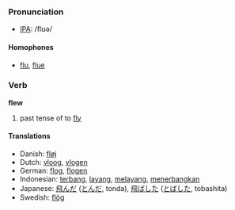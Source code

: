 === Pronunciation ===
*[[w:IPA|IPA]]: /flʊə/
====Homophones====
*[[flu]], [[flue]]

=== Verb ===
'''flew'''

# past tense of to [[fly]]

==== Translations ====
*Danish: [[fløj]]
*Dutch: [[vloog]], [[vlogen]]
*German: [[flog]], [[flogen]]
*Indonesian: [[terbang]], [[layang]], [[layang|melayang]], [[terbang|menerbangkan]]
*Japanese: [[飛んだ]] ([[とんだ]], tonda), [[飛ばした]] ([[とばした]], tobashita)
*Swedish: [[flög]]
